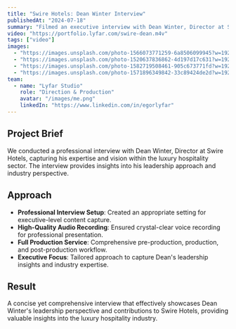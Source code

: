 ```yaml
---
title: "Swire Hotels: Dean Winter Interview"
publishedAt: "2024-07-18"
summary: "Filmed an executive interview with Dean Winter, Director at Swire Hotels, capturing his insights and leadership perspective in the hospitality industry."
video: "https://portfolio.lyfar.com/swire-dean.m4v"
tags: ["video"]
images:
  - "https://images.unsplash.com/photo-1566073771259-6a8506099945?w=1920&h=1080&fit=crop"
  - "https://images.unsplash.com/photo-1520637836862-4d197d17c631?w=1920&h=1080&fit=crop"
  - "https://images.unsplash.com/photo-1582719508461-905c673771fd?w=1920&h=1080&fit=crop"
  - "https://images.unsplash.com/photo-1571896349842-33c89424de2d?w=1920&h=1080&fit=crop"
team:
  - name: "Lyfar Studio"
    role: "Direction & Production"
    avatar: "/images/me.png"
    linkedIn: "https://www.linkedin.com/in/egorlyfar"
---
```


## Project Brief

We conducted a professional interview with Dean Winter, Director at Swire Hotels, capturing his expertise and vision within the luxury hospitality sector. The interview provides insights into his leadership approach and industry perspective.

## Approach

- **Professional Interview Setup**: Created an appropriate setting for executive-level content capture.
- **High-Quality Audio Recording**: Ensured crystal-clear voice recording for professional presentation.
- **Full Production Service**: Comprehensive pre-production, production, and post-production workflow.
- **Executive Focus**: Tailored approach to capture Dean's leadership insights and industry expertise.

## Result

A concise yet comprehensive interview that effectively showcases Dean Winter's leadership perspective and contributions to Swire Hotels, providing valuable insights into the luxury hospitality industry. 